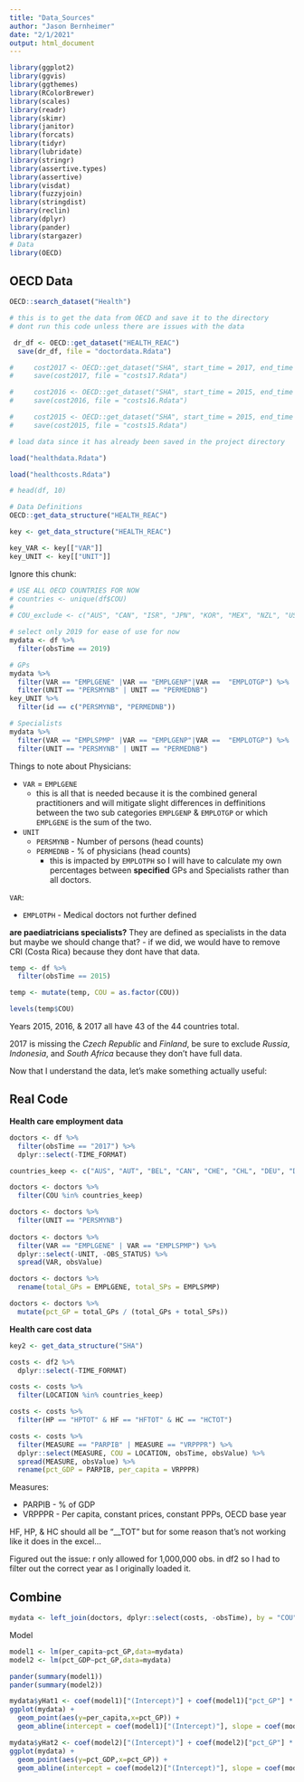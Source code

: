 ```yaml
---
title: "Data_Sources"
author: "Jason Bernheimer"
date: "2/1/2021"
output: html_document
---
```


``` r
library(ggplot2)
library(ggvis)
library(ggthemes)
library(RColorBrewer)
library(scales)
library(readr)
library(skimr)
library(janitor)
library(forcats)
library(tidyr)
library(lubridate)
library(stringr)
library(assertive.types)
library(assertive)
library(visdat)
library(fuzzyjoin)
library(stringdist)
library(reclin)
library(dplyr)
library(pander)
library(stargazer)
# Data
library(OECD)
```

## OECD Data

```r
OECD::search_dataset("Health")
```

```r
# this is to get the data from OECD and save it to the directory
# dont run this code unless there are issues with the data

 dr_df <- OECD::get_dataset("HEALTH_REAC")
  save(dr_df, file = "doctordata.Rdata")

#     cost2017 <- OECD::get_dataset("SHA", start_time = 2017, end_time = 2017)
#     save(cost2017, file = "costs17.Rdata")

#     cost2016 <- OECD::get_dataset("SHA", start_time = 2015, end_time = 2015)
#     save(cost2016, file = "costs16.Rdata")

#     cost2015 <- OECD::get_dataset("SHA", start_time = 2015, end_time = 2015)
#     save(cost2015, file = "costs15.Rdata")
```

```r
# load data since it has already been saved in the project directory

load("healthdata.Rdata")

load("healthcosts.Rdata")

# head(df, 10)
```

```r
# Data Definitions
OECD::get_data_structure("HEALTH_REAC")

key <- get_data_structure("HEALTH_REAC")

key_VAR <- key[["VAR"]]
key_UNIT <- key[["UNIT"]]
```


Ignore this chunk:
```r
# USE ALL OECD COUNTRIES FOR NOW
# countries <- unique(df$COU)
# 
# COU_exclude <- c("AUS", "CAN", "ISR", "JPN", "KOR", "MEX", "NZL", "USA", "BRA", "CHL", "CHN", "IND", "IDN", "RUS", "ZAF", "COL", "CRI")
```

```r
# select only 2019 for ease of use for now
mydata <- df %>%
  filter(obsTime == 2019)

# GPs
mydata %>%
  filter(VAR == "EMPLGENE" |VAR == "EMPLGENP"|VAR ==  "EMPLOTGP") %>%
  filter(UNIT == "PERSMYNB" | UNIT == "PERMEDNB")
key_UNIT %>%
  filter(id == c("PERSMYNB", "PERMEDNB"))

# Specialists
mydata %>%
  filter(VAR == "EMPLSPMP" |VAR == "EMPLGENP"|VAR ==  "EMPLOTGP") %>%
  filter(UNIT == "PERSMYNB" | UNIT == "PERMEDNB")

```


Things to note about Physicians: 

* `VAR` = `EMPLGENE`
  + this is all that is needed because it is the combined general practitioners and will mitigate slight differences in deffinitions between the two sub categories `EMPLGENP` & `EMPLOTGP` or which `EMPLGENE` is the sum of the two.
* `UNIT`
  + `PERSMYNB` - Number of persons (head counts)
  + `PERMEDNB` - % of physicians (head counts)
    + this is impacted by `EMPLOTPH` so I will have to calculate my own percentages between **specified** GPs and Specialists rather than all doctors.

`VAR`:

* `EMPLOTPH` - Medical doctors not further defined

**are paediatricians specialists?** They are defined as specialists in the data but maybe we should change that? - if we did, we would have to remove CRI (Costa Rica) because they dont have that data.


```r
temp <- df %>%
  filter(obsTime == 2015) 

temp <- mutate(temp, COU = as.factor(COU))

levels(temp$COU)
```

Years 2015, 2016, & 2017 all have 43 of the 44 countries total. 

2017 is missing the *Czech Republic* and *Finland*, be sure to exclude *Russia*, *Indonesia*, and *South Africa* because they don't have full data.


Now that I understand the data, let's make something actually useful:

## Real Code

**Health care employment data**

```r
doctors <- df %>%
  filter(obsTime == "2017") %>%
  dplyr::select(-TIME_FORMAT)

countries_keep <- c("AUS", "AUT", "BEL", "CAN", "CHE", "CHL", "DEU", "DNK", "ESP", "EST", "FRA", "GBR", "GRC", "HUN", "IRL", "ISL", "ISR", "ITA", "KOR", "LTU", "LUX", "LVA", "MEX", "NLD", "NOR", "NZL", "POL", "PRT", "SVN", "SWE", "TUR", "USA")

doctors <- doctors %>%
  filter(COU %in% countries_keep)
```


```r
doctors <- doctors %>%
  filter(UNIT == "PERSMYNB")
  
doctors <- doctors %>%
  filter(VAR == "EMPLGENE" | VAR == "EMPLSPMP") %>%
  dplyr::select(-UNIT, -OBS_STATUS) %>%
  spread(VAR, obsValue)

doctors <- doctors %>%
  rename(total_GPs = EMPLGENE, total_SPs = EMPLSPMP)

doctors <- doctors %>%
  mutate(pct_GP = total_GPs / (total_GPs + total_SPs))
```


**Health care cost data**

```r
key2 <- get_data_structure("SHA")
```

```r
costs <- df2 %>%
  dplyr::select(-TIME_FORMAT)

costs <- costs %>%
  filter(LOCATION %in% countries_keep)

costs <- costs %>%
  filter(HP == "HPTOT" & HF == "HFTOT" & HC == "HCTOT")

costs <- costs %>%
  filter(MEASURE == "PARPIB" | MEASURE == "VRPPPR") %>%
  dplyr::select(MEASURE, COU = LOCATION, obsTime, obsValue) %>%
  spread(MEASURE, obsValue) %>%
  rename(pct_GDP = PARPIB, per_capita = VRPPPR)
```

Measures:

* PARPIB - % of GDP
* VRPPPR - Per capita, constant prices, constant PPPs, OECD base year

HF, HP, & HC should all be "__TOT" but for some reason that's not working like it does in the excel...

Figured out the issue: r only allowed for 1,000,000 obs. in df2 so I had to filter out the correct year as I originally loaded it.

## Combine

```r
mydata <- left_join(doctors, dplyr::select(costs, -obsTime), by = "COU")
```

Model
```r
model1 <- lm(per_capita~pct_GP,data=mydata)
model2 <- lm(pct_GDP~pct_GP,data=mydata)

pander(summary(model1))
pander(summary(model2))
```
```r
mydata$yHat1 <- coef(model1)["(Intercept)"] + coef(model1)["pct_GP"] * mydata$pct_GP
ggplot(mydata) + 
  geom_point(aes(y=per_capita,x=pct_GP)) +
  geom_abline(intercept = coef(model1)["(Intercept)"], slope = coef(model1)["pct_GP"], col="black")

mydata$yHat2 <- coef(model2)["(Intercept)"] + coef(model2)["pct_GP"] * mydata$pct_GP
ggplot(mydata) + 
  geom_point(aes(y=pct_GDP,x=pct_GP)) +
  geom_abline(intercept = coef(model2)["(Intercept)"], slope = coef(model2)["pct_GP"], col="black")
```




